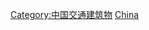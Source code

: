 {{Catnav|頁面分類|各種主題的頁面分類|按國家分類|各國交通|中国大陆交通}}

{{Commons category|Tunnels in China}}

[[Category:中国交通建筑物|Category:中国交通建筑物]]
[[Category:亞洲各國隧道|China]]